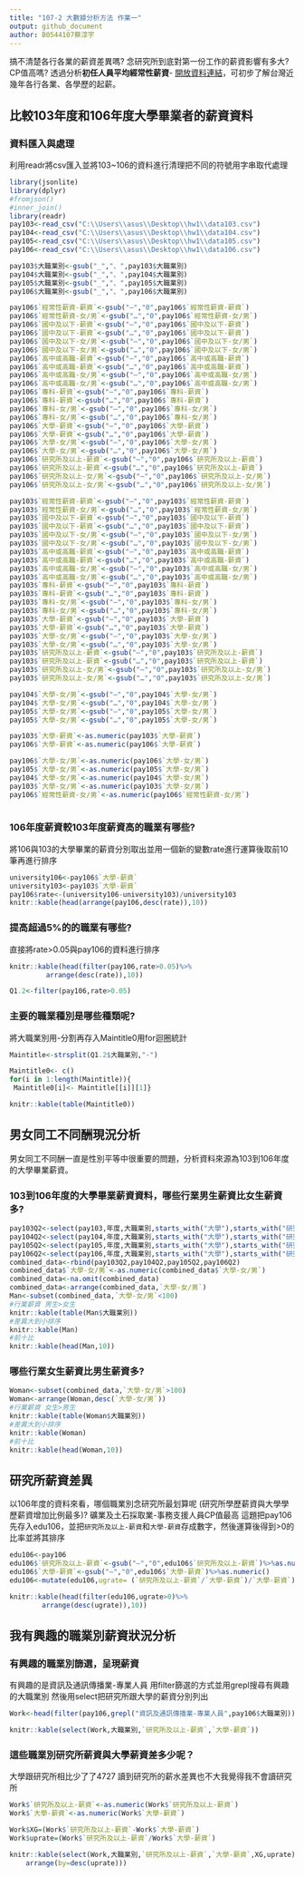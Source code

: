 ```yaml
---
title: "107-2 大數據分析方法 作業一"
output: github_document
author: B0544107蔡淳宇
---
```


搞不清楚各行各業的薪資差異嗎? 念研究所到底對第一份工作的薪資影響有多大? CP值高嗎? 透過分析**初任人員平均經常性薪資**- [開放資料連結](https://data.gov.tw/dataset/6647)，可初步了解台灣近幾年各行各業、各學歷的起薪。

## 比較103年度和106年度大學畢業者的薪資資料

### 資料匯入與處理
利用readr將csv匯入並將103~106的資料進行清理把不同的符號用字串取代處理
```r
library(jsonlite)
library(dplyr)
#fromjson()
#inner_join()
library(readr)
pay103<-read_csv("C:\\Users\\asus\\Desktop\\hw1\\data103.csv")
pay104<-read_csv("C:\\Users\\asus\\Desktop\\hw1\\data104.csv")
pay105<-read_csv("C:\\Users\\asus\\Desktop\\hw1\\data105.csv")
pay106<-read_csv("C:\\Users\\asus\\Desktop\\hw1\\data106.csv")

pay103$大職業別<-gsub("_","、",pay103$大職業別)
pay104$大職業別<-gsub("_","、",pay104$大職業別)
pay105$大職業別<-gsub("_","、",pay105$大職業別)
pay106$大職業別<-gsub("_","、",pay106$大職業別)

pay106$`經常性薪資-薪資`<-gsub("—","0",pay106$`經常性薪資-薪資`)
pay106$`經常性薪資-女/男`<-gsub("…","0",pay106$`經常性薪資-女/男`)
pay106$`國中及以下-薪資`<-gsub("—","0",pay106$`國中及以下-薪資`)
pay106$`國中及以下-薪資`<-gsub("…","0",pay106$`國中及以下-薪資`)
pay106$`國中及以下-女/男`<-gsub("—","0",pay106$`國中及以下-女/男`)
pay106$`國中及以下-女/男`<-gsub("…","0",pay106$`國中及以下-女/男`)
pay106$`高中或高職-薪資`<-gsub("—","0",pay106$`高中或高職-薪資`)
pay106$`高中或高職-薪資`<-gsub("…","0",pay106$`高中或高職-薪資`)
pay106$`高中或高職-女/男`<-gsub("—","0",pay106$`高中或高職-女/男`)
pay106$`高中或高職-女/男`<-gsub("…","0",pay106$`高中或高職-女/男`)
pay106$`專科-薪資`<-gsub("—","0",pay106$`專科-薪資`)
pay106$`專科-薪資`<-gsub("…","0",pay106$`專科-薪資`)
pay106$`專科-女/男`<-gsub("—","0",pay106$`專科-女/男`)
pay106$`專科-女/男`<-gsub("…","0",pay106$`專科-女/男`)
pay106$`大學-薪資`<-gsub("—","0",pay106$`大學-薪資`)
pay106$`大學-薪資`<-gsub("…","0",pay106$`大學-薪資`)
pay106$`大學-女/男`<-gsub("—","0",pay106$`大學-女/男`)
pay106$`大學-女/男`<-gsub("…","0",pay106$`大學-女/男`)
pay106$`研究所及以上-薪資`<-gsub("—","0",pay106$`研究所及以上-薪資`)
pay106$`研究所及以上-薪資`<-gsub("…","0",pay106$`研究所及以上-薪資`)
pay106$`研究所及以上-女/男`<-gsub("—","0",pay106$`研究所及以上-女/男`)
pay106$`研究所及以上-女/男`<-gsub("…","0",pay106$`研究所及以上-女/男`)

pay103$`經常性薪資-薪資`<-gsub("—","0",pay103$`經常性薪資-薪資`)
pay103$`經常性薪資-女/男`<-gsub("…","0",pay103$`經常性薪資-女/男`)
pay103$`國中及以下-薪資`<-gsub("—","0",pay103$`國中及以下-薪資`)
pay103$`國中及以下-薪資`<-gsub("…","0",pay103$`國中及以下-薪資`)
pay103$`國中及以下-女/男`<-gsub("—","0",pay103$`國中及以下-女/男`)
pay103$`國中及以下-女/男`<-gsub("…","0",pay103$`國中及以下-女/男`)
pay103$`高中或高職-薪資`<-gsub("—","0",pay103$`高中或高職-薪資`)
pay103$`高中或高職-薪資`<-gsub("…","0",pay103$`高中或高職-薪資`)
pay103$`高中或高職-女/男`<-gsub("—","0",pay103$`高中或高職-女/男`)
pay103$`高中或高職-女/男`<-gsub("…","0",pay103$`高中或高職-女/男`)
pay103$`專科-薪資`<-gsub("—","0",pay103$`專科-薪資`)
pay103$`專科-薪資`<-gsub("…","0",pay103$`專科-薪資`)
pay103$`專科-女/男`<-gsub("—","0",pay103$`專科-女/男`)
pay103$`專科-女/男`<-gsub("…","0",pay103$`專科-女/男`)
pay103$`大學-薪資`<-gsub("—","0",pay103$`大學-薪資`)
pay103$`大學-薪資`<-gsub("…","0",pay103$`大學-薪資`)
pay103$`大學-女/男`<-gsub("—","0",pay103$`大學-女/男`)
pay103$`大學-女/男`<-gsub("…","0",pay103$`大學-女/男`)
pay103$`研究所及以上-薪資`<-gsub("—","0",pay103$`研究所及以上-薪資`)
pay103$`研究所及以上-薪資`<-gsub("…","0",pay103$`研究所及以上-薪資`)
pay103$`研究所及以上-女/男`<-gsub("—","0",pay103$`研究所及以上-女/男`)
pay103$`研究所及以上-女/男`<-gsub("…","0",pay103$`研究所及以上-女/男`)

pay104$`大學-女/男`<-gsub("—","0",pay104$`大學-女/男`)
pay104$`大學-女/男`<-gsub("…","0",pay104$`大學-女/男`)
pay105$`大學-女/男`<-gsub("—","0",pay105$`大學-女/男`)
pay105$`大學-女/男`<-gsub("…","0",pay105$`大學-女/男`)

pay103$`大學-薪資`<-as.numeric(pay103$`大學-薪資`)
pay106$`大學-薪資`<-as.numeric(pay106$`大學-薪資`)

pay106$`大學-女/男`<-as.numeric(pay106$`大學-女/男`)
pay105$`大學-女/男`<-as.numeric(pay105$`大學-女/男`)
pay104$`大學-女/男`<-as.numeric(pay104$`大學-女/男`)
pay103$`大學-女/男`<-as.numeric(pay103$`大學-女/男`)
pay106$`經常性薪資-女/男`<-as.numeric(pay106$`經常性薪資-女/男`)



```

### 106年度薪資較103年度薪資高的職業有哪些? 
將106與103的大學畢業的薪資分別取出並用一個新的變數rate進行運算後取前10筆再進行排序
```r
university106<-pay106$`大學-薪資`
university103<-pay103$`大學-薪資`
pay106$rate<-(university106-university103)/university103
knitr::kable(head(arrange(pay106,desc(rate)),10))
```

### 提高超過5%的的職業有哪些? 
直接將rate>0.05與pay106的資料進行排序
```r
knitr::kable(head(filter(pay106,rate>0.05)%>%
         arrange(desc(rate)),10))

Q1.2<-filter(pay106,rate>0.05)
```

### 主要的職業種別是哪些種類呢?
將大職業別用-分割再存入Maintitle0用for迴圈統計
```r
Maintitle<-strsplit(Q1.2$大職業別,"-")

Maintitle0<- c()
for(i in 1:length(Maintitle)){
 Maintitle0[i]<- Maintitle[[i]][1]}

knitr::kable(table(Maintitle0))
```

## 男女同工不同酬現況分析

男女同工不同酬一直是性別平等中很重要的問題，分析資料來源為103到106年度的大學畢業薪資。

### 103到106年度的大學畢業薪資資料，哪些行業男生薪資比女生薪資多?
```r
pay103Q2<-select(pay103,年度,大職業別,starts_with("大學"),starts_with("研究所"))
pay104Q2<-select(pay104,年度,大職業別,starts_with("大學"),starts_with("研究所"))
pay105Q2<-select(pay105,年度,大職業別,starts_with("大學"),starts_with("研究所"))
pay106Q2<-select(pay106,年度,大職業別,starts_with("大學"),starts_with("研究所"))
combined_data<-rbind(pay103Q2,pay104Q2,pay105Q2,pay106Q2)
combined_data$`大學-女/男`<-as.numeric(combined_data$`大學-女/男`)
combined_data<-na.omit(combined_data)
combined_data<-arrange(combined_data,`大學-女/男`)
Man<-subset(combined_data,`大學-女/男`<100)
#行業薪資 男生>女生
knitr::kable(table(Man$大職業別))
#差異大到小排序
knitr::kable(Man)
#前十比
knitr::kable(head(Man,10))

```
### 哪些行業女生薪資比男生薪資多? 
```r
Woman<-subset(combined_data,`大學-女/男`>100)
Woman<-arrange(Woman,desc(`大學-女/男`))
#行業薪資 女生>男生
knitr::kable(table(Woman$大職業別))
#差異大到小排序
knitr::kable(Woman)
#前十比
knitr::kable(head(Woman,10))
```

## 研究所薪資差異

以106年度的資料來看，哪個職業別念研究所最划算呢 (研究所學歷薪資與大學學歷薪資增加比例最多)?
礦業及土石採取業-事務支援人員CP值最高
這題把pay106先存入edu106，並把`研究所及以上-薪資`和`大學-薪資`存成數字，然後運算後得到>0的比率並將其排序 
```r
edu106<-pay106
edu106$`研究所及以上-薪資`<-gsub("—","0",edu106$`研究所及以上-薪資`)%>%as.numeric()
edu106$`大學-薪資`<-gsub("—","0",edu106$`大學-薪資`)%>%as.numeric()
edu106<-mutate(edu106,ugrate= (`研究所及以上-薪資`/`大學-薪資`)/`大學-薪資`)

knitr::kable(head(filter(edu106,ugrate>0)%>%
        arrange(desc(ugrate)),10))
```

## 我有興趣的職業別薪資狀況分析

### 有興趣的職業別篩選，呈現薪資
有興趣的是資訊及通訊傳播業-專業人員 用filter篩選的方式並用grepl搜尋有興趣的大職業別
然後用select把研究所跟大學的薪資分別列出
```r
Work<-head(filter(pay106,grepl("資訊及通訊傳播業-專業人員",pay106$大職業別)),5)

knitr::kable(select(Work,大職業別,`研究所及以上-薪資`,`大學-薪資`))
```

### 這些職業別研究所薪資與大學薪資差多少呢？
大學跟研究所相比少了了4727 讀到研究所的薪水差異也不大我覺得我不會讀研究所
```r
Work$`研究所及以上-薪資`<-as.numeric(Work$`研究所及以上-薪資`)
Work$`大學-薪資`<-as.numeric(Work$`大學-薪資`)

Work$XG=(Work$`研究所及以上-薪資`-Work$`大學-薪資`)
Work$uprate=(Work$`研究所及以上-薪資`/Work$`大學-薪資`)

knitr::kable(select(Work,大職業別,`研究所及以上-薪資`,`大學-薪資`,XG,uprate)%>%
    arrange(by=desc(uprate)))
```

